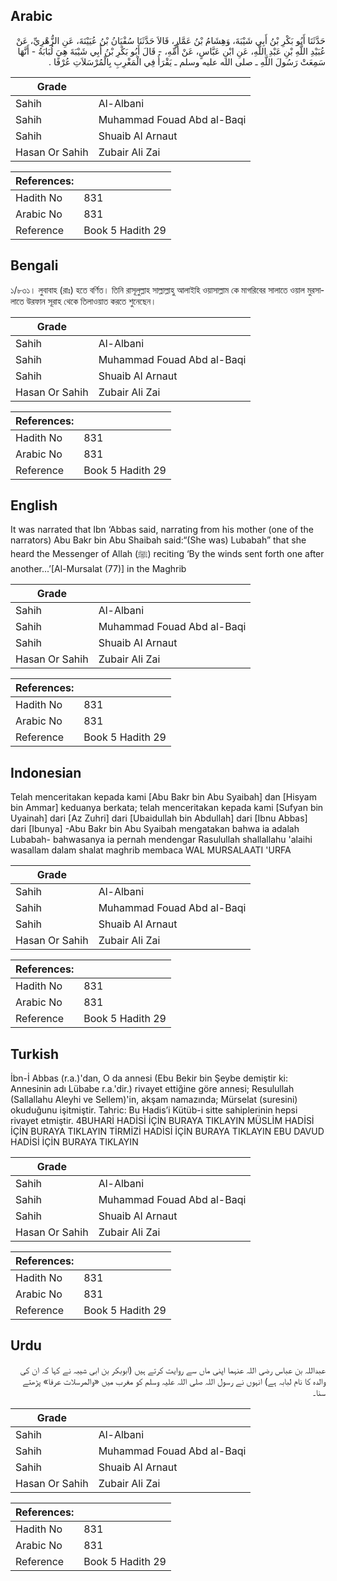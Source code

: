 ## Arabic


<div dir="rtl" lang="ar" style={{fontSize:'larger',backgroundColor:'#f8f9fa',padding:20}}>
حَدَّثَنَا أَبُو بَكْرِ بْنُ أَبِي شَيْبَةَ، وَهِشَامُ بْنُ عَمَّارٍ، قَالاَ حَدَّثَنَا سُفْيَانُ بْنُ عُيَيْنَةَ، عَنِ الزُّهْرِيِّ، عَنْ عُبَيْدِ اللَّهِ بْنِ عَبْدِ اللَّهِ، عَنِ ابْنِ عَبَّاسٍ، عَنْ أُمِّهِ، - قَالَ أَبُو بَكْرِ بْنُ أَبِي شَيْبَةَ هِيَ لُبَابَةُ - أَنَّهَا سَمِعَتْ رَسُولَ اللَّهِ ـ صلى الله عليه وسلم ـ يَقْرَأُ فِي الْمَغْرِبِ بِالْمُرْسَلاَتِ عُرْفًا ‏.‏
</div>
<div style={{backgroundColor:'#f8f9fa',padding:20, marginBottom: 10}}><table> <thead> <tr> <th>Grade</th> <th></th> </tr> </thead> <tbody> <tr><td>Sahih</td><td>Al-Albani</td></tr><tr><td>Sahih</td><td>Muhammad Fouad Abd al-Baqi</td></tr><tr><td>Sahih</td><td>Shuaib Al Arnaut</td></tr><tr><td>Hasan Or Sahih</td><td>Zubair Ali Zai</td></tr></tbody></table><table> <thead> <tr> <th>References:</th> <th></th> </tr> </thead> <tbody><tr><td>Hadith No</td><td>831</td></tr><tr><td>Arabic No</td><td>831</td></tr><tr><td>Reference</td><td>Book 5 Hadith 29</td></tr></tbody></table></div>

## Bengali


<div dir="ltr" lang="bn" style={{fontSize:'larger',backgroundColor:'#f8f9fa',padding:20}}>
১/৮৩১। লুবাবাহ (রাঃ) হতে বর্ণিত। তিনি রাসূলুল্লাহ সাল্লাল্লাহু আলাইহি ওয়াসাল্লাম কে মাগরিবের সালাতে ওয়াল মুরসালাতে উরফান সূরাহ থেকে তিলাওয়াত করতে শুনেছেন।
</div>
<div style={{backgroundColor:'#f8f9fa',padding:20, marginBottom: 10}}><table> <thead> <tr> <th>Grade</th> <th></th> </tr> </thead> <tbody> <tr><td>Sahih</td><td>Al-Albani</td></tr><tr><td>Sahih</td><td>Muhammad Fouad Abd al-Baqi</td></tr><tr><td>Sahih</td><td>Shuaib Al Arnaut</td></tr><tr><td>Hasan Or Sahih</td><td>Zubair Ali Zai</td></tr></tbody></table><table> <thead> <tr> <th>References:</th> <th></th> </tr> </thead> <tbody><tr><td>Hadith No</td><td>831</td></tr><tr><td>Arabic No</td><td>831</td></tr><tr><td>Reference</td><td>Book 5 Hadith 29</td></tr></tbody></table></div>

## English


<div dir="ltr" lang="en" style={{fontSize:'larger',backgroundColor:'#f8f9fa',padding:20}}>
It was narrated that Ibn ‘Abbas said, narrating from his mother (one of the narrators) Abu Bakr bin Abu Shaibah said:“(She was) Lubabah” that she heard the Messenger of Allah (ﷺ) reciting ‘By the winds sent forth one after another...’[Al-Mursalat (77)] in the Maghrib
</div>
<div style={{backgroundColor:'#f8f9fa',padding:20, marginBottom: 10}}><table> <thead> <tr> <th>Grade</th> <th></th> </tr> </thead> <tbody> <tr><td>Sahih</td><td>Al-Albani</td></tr><tr><td>Sahih</td><td>Muhammad Fouad Abd al-Baqi</td></tr><tr><td>Sahih</td><td>Shuaib Al Arnaut</td></tr><tr><td>Hasan Or Sahih</td><td>Zubair Ali Zai</td></tr></tbody></table><table> <thead> <tr> <th>References:</th> <th></th> </tr> </thead> <tbody><tr><td>Hadith No</td><td>831</td></tr><tr><td>Arabic No</td><td>831</td></tr><tr><td>Reference</td><td>Book 5 Hadith 29</td></tr></tbody></table></div>

## Indonesian


<div dir="ltr" lang="id" style={{fontSize:'larger',backgroundColor:'#f8f9fa',padding:20}}>
Telah menceritakan kepada kami [Abu Bakr bin Abu Syaibah] dan [Hisyam bin Ammar] keduanya berkata; telah menceritakan kepada kami [Sufyan bin Uyainah] dari [Az Zuhri] dari [Ubaidullah bin Abdullah] dari [Ibnu Abbas] dari [Ibunya] -Abu Bakr bin Abu Syaibah mengatakan bahwa ia adalah Lubabah- bahwasanya ia pernah mendengar Rasulullah shallallahu 'alaihi wasallam dalam shalat maghrib membaca WAL MURSALAATI 'URFA
</div>
<div style={{backgroundColor:'#f8f9fa',padding:20, marginBottom: 10}}><table> <thead> <tr> <th>Grade</th> <th></th> </tr> </thead> <tbody> <tr><td>Sahih</td><td>Al-Albani</td></tr><tr><td>Sahih</td><td>Muhammad Fouad Abd al-Baqi</td></tr><tr><td>Sahih</td><td>Shuaib Al Arnaut</td></tr><tr><td>Hasan Or Sahih</td><td>Zubair Ali Zai</td></tr></tbody></table><table> <thead> <tr> <th>References:</th> <th></th> </tr> </thead> <tbody><tr><td>Hadith No</td><td>831</td></tr><tr><td>Arabic No</td><td>831</td></tr><tr><td>Reference</td><td>Book 5 Hadith 29</td></tr></tbody></table></div>

## Turkish


<div dir="ltr" lang="tr" style={{fontSize:'larger',backgroundColor:'#f8f9fa',padding:20}}>
İbn-İ Abbas (r.a.)'dan, O da annesi (Ebu Bekir bin Şeybe demiştir ki: Annesinin adı Lübabe r.a.'dir.) rivayet ettiğine göre annesi; Resulullah (Sallallahu Aleyhi ve Sellem)'in, akşam namazında; Mürselat (suresini) okuduğunu işitmiştir. Tahric: Bu Hadis’i Kütüb-i sitte sahiplerinin hepsi rivayet etmiştir. 4BUHARİ HADİSİ İÇİN BURAYA TIKLAYIN MÜSLİM HADİSİ İÇİN BURAYA TIKLAYIN TİRMİZİ HADİSİ İÇİN BURAYA TIKLAYIN EBU DAVUD HADİSİ İÇİN BURAYA TIKLAYIN
</div>
<div style={{backgroundColor:'#f8f9fa',padding:20, marginBottom: 10}}><table> <thead> <tr> <th>Grade</th> <th></th> </tr> </thead> <tbody> <tr><td>Sahih</td><td>Al-Albani</td></tr><tr><td>Sahih</td><td>Muhammad Fouad Abd al-Baqi</td></tr><tr><td>Sahih</td><td>Shuaib Al Arnaut</td></tr><tr><td>Hasan Or Sahih</td><td>Zubair Ali Zai</td></tr></tbody></table><table> <thead> <tr> <th>References:</th> <th></th> </tr> </thead> <tbody><tr><td>Hadith No</td><td>831</td></tr><tr><td>Arabic No</td><td>831</td></tr><tr><td>Reference</td><td>Book 5 Hadith 29</td></tr></tbody></table></div>

## Urdu


<div dir="rtl" lang="ur" style={{fontSize:'larger',backgroundColor:'#f8f9fa',padding:20}}>
عبداللہ بن عباس رضی اللہ عنہما اپنی ماں سے روایت کرتے ہیں (ابوبکر بن ابی شیبہ نے کہا کہ ان کی والدہ کا نام لبابہ ہے) انہوں نے رسول اللہ صلی اللہ علیہ وسلم کو مغرب میں «والمرسلات عرفا» پڑھتے سنا۔
</div>
<div style={{backgroundColor:'#f8f9fa',padding:20, marginBottom: 10}}><table> <thead> <tr> <th>Grade</th> <th></th> </tr> </thead> <tbody> <tr><td>Sahih</td><td>Al-Albani</td></tr><tr><td>Sahih</td><td>Muhammad Fouad Abd al-Baqi</td></tr><tr><td>Sahih</td><td>Shuaib Al Arnaut</td></tr><tr><td>Hasan Or Sahih</td><td>Zubair Ali Zai</td></tr></tbody></table><table> <thead> <tr> <th>References:</th> <th></th> </tr> </thead> <tbody><tr><td>Hadith No</td><td>831</td></tr><tr><td>Arabic No</td><td>831</td></tr><tr><td>Reference</td><td>Book 5 Hadith 29</td></tr></tbody></table></div>